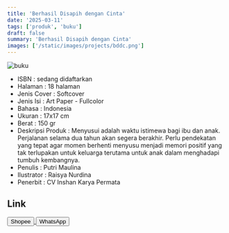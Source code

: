 ```yaml
---
title: 'Berhasil Disapih dengan Cinta'
date: '2025-03-11'
tags: ['produk', 'buku']
draft: false
summary: 'Berhasil Disapih dengan Cinta'
images: ['/static/images/projects/bddc.png']
---
```


![buku](/static/images/projects/bddc.png)

- ISBN : sedang didaftarkan
- Halaman : 18 halaman
- Jenis Cover : Softcover
- Jenis Isi : Art Paper - Fullcolor
- Bahasa : Indonesia
- Ukuran : 17x17 cm
- Berat : 150 gr
- Deskripsi Produk : Menyusui adalah waktu istimewa bagi ibu dan anak. Perjalanan selama dua tahun akan segera berakhir. Perlu pendekatan yang tepat agar momen berhenti menyusu menjadi memori positif yang tak terlupakan untuk keluarga terutama untuk anak dalam menghadapi tumbuh kembangnya.
- Penulis : Putri Maulina
- Ilustrator : Raisya Nurdina
- Penerbit : CV Inshan Karya Permata

## Link

<div>
<a
  href="https://s.shopee.co.id/6pmUrgPygs?share_channel_code=1"
  target="_blank"
>
  <button className="btn-shopee">Shopee</button>
</a>

  <a href="https://wa.me/6281567891021" target="_blank">
    <button className="btn-wa">WhatsApp</button>
  </a>
</div>

